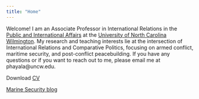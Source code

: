 ```yaml
---
title: "Home"
---
```


Welcome! I am an Associate Professor in International Relations in the [Public and International Affairs](https://uncw.edu/pia/) at the [University of North Carolina Wilmington](https://www.uncw.edu/). My research and teaching interests lie at the intersection of International Relations and Comparative Politics, focusing on armed conflict, maritime security, and post-conflict peacebuilding. If you have any questions or if you want to reach out to me, please email me at phayala\@uncw.edu.

Download [CV](pic/cv_anup_phayal_Apr%202023.pdf)

[Marine Security blog](https://polsechub.github.io/marine_security/#category=)
